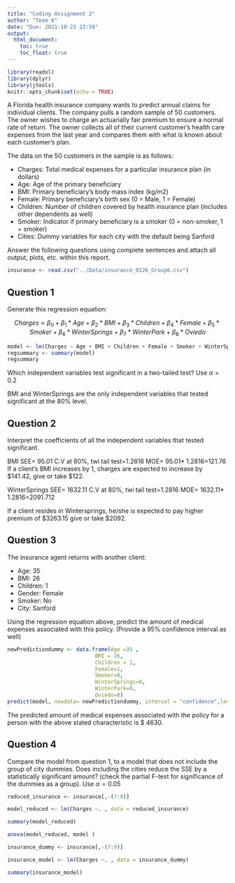---
title: "Coding Assignment 2"
author: "Team 6"
date: "Due: 2021-10-23 23:59"
output: 
  html_document:
    toc: true
    toc_float: true
---

```{r setup, include=FALSE}
library(readxl)
library(dplyr)
library(jtools)
knitr::opts_chunk$set(echo = TRUE)
```

A Florida health insurance company wants to predict annual claims for individual clients. The company pulls a random sample of 50 customers. The owner wishes to charge an actuarially fair premium to ensure a normal rate of return. The owner collects all of their current customer’s health care expenses from the last year and compares them with what is known about each customer’s plan. 

The data on the 50 customers in the sample is as follows:

-	Charges: Total medical expenses for a particular insurance plan (in dollars)
-	Age: Age of the primary beneficiary
-	BMI: Primary beneficiary’s body mass index (kg/m2)
-	Female: Primary beneficiary’s birth sex (0 = Male, 1 = Female)
-	Children: Number of children covered by health insurance plan (includes other dependents as well)
-	Smoker: Indicator if primary beneficiary is a smoker (0 = non-smoker, 1 = smoker)
-	Cities: Dummy variables for each city with the default being Sanford

Answer the following questions using complete sentences and attach all output, plots, etc. within this report.


```{r dataset, include=FALSE}
insurance <- read.csv("../Data/insurance_0126_Group6.csv")
```



## Question 1

Generate this regression equation:

$$Charges = \beta_{0}+\beta_{1}*Age+\beta_{2}*BMI+\beta_{3}*Children + \beta_{4}*Female + \beta_{5}*Smoker + \beta_{6}*WinterSprings + \beta_{7}*WinterPark + \beta_{8}*Oviedo$$

```{r q1}
model <- lm(Charges ~ Age + BMI + Children + Female + Smoker + WinterSprings + WinterPark + Oviedo, data = insurance)
regsummary <- summary(model)
regsummary
```

Which independent variables test significant in a two-tailed test? Use $\alpha = 0.2$

BMI and WinterSprings are the only independent variables that tested significant at the 80% level.


## Question 2

Interpret the coefficients of all the independent variables that tested significant.

BMI SEE= 95.01
C.V at 80%, twi tail test=1.2816
MOE= 95.01* 1.2816=121.76
If a client's BMI increases by 1, charges are expected to increase by  $141.42, give or take $122. 


WinterSprings SEE= 1632.11
C.V at 80%, twi tail test=1.2816
MOE= 1632.11* 1.2816=2091.712

If a client resides in Wintersprings, he/she is expected to pay higher premium of $3263.15 give or take $2092.


## Question 3

The insurance agent returns with another client:

- Age: 35
- BMI: 26
- Children: 1
- Gender: Female
- Smoker: No
- City: Sanford

Using the regression equation above, predict the amount of medical expenses associated with this policy. (Provide a 95% confidence interval as well)

```{r q3}
newPredictiondummy <- data.frame(Age =35 ,
                            BMI = 26,
                            Children = 1,
                            Female=1,
                            Smoker=0,
                            WinterSprings=0,
                            WinterPark=0,
                            Oviedo=0)
predict(model, newdata= newPredictiondummy, interval = "confidence",levels=.95)


```
The predicted amount of medical expenses associated with the policy for a person with the above stated characteristic is $ 4630.

## Question 4

Compare the model from question 1, to a model that does not include the group of city dummies. Does including the cities reduce the SSE by a statistically significant amount? (check the partial F-test for significance of the dummies as a group). Use $\alpha = 0.05$

```{r q4}
reduced_insurance <- insurance[,-(7:9)]

model_reduced <- lm(Charges ~. , data = reduced_insurance)

summary(model_reduced)
```
```{r q4.1}
anova(model_reduced, model )
```
```{r q4.2}
insurance_dummy <- insurance[,-(7:9)]

insurance_model <- lm(Charges ~. , data = insurance_dummy)

summary(insurance_model)
```
